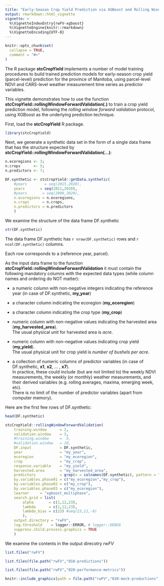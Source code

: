 ```yaml
---
title: "Early-Season Crop Yield Prediction via XGBoost and Rolling Window Forward Validation"
output: rmarkdown::html_vignette
vignette: >
  %\VignetteIndexEntry{rwFV-xgboost}
  %\VignetteEngine{knitr::rmarkdown}
  %\VignetteEncoding{UTF-8}
---
```


```r
knitr::opts_chunk$set(
  collapse = TRUE,
  comment = "#>"
)
```
The R package **stcCropYield** implements a number of model training procedures
to build trained prediction models for early-season crop yield (parcel-level)
prediction for the province of Manitoba, using parcel-level NDVI and CARS-level
weather measurement time series as predictor variables.

This vignette demonstrates how to use the function
**stcCropYield::rollingWindowForwardValidation(.)**
to train a crop yield prediction model,
following the *rolling window forward validation* protocol,
using XGBoost as the underlying prediction technique.

First, load the **stcCropYield** R package.
```r
library(stcCropYield)
```
Next, we generate a synthetic data set in the form of a single data frame
that has the structure expected by
**stcCropYield::rollingWindowForwardValidation(...)**:
```r
n.ecoregions <- 3;
n.crops      <- 5;
n.predictors <- 7;

DF.synthetic <- stcCropYield::getData.synthetic(
    #years        = seq(2015,2020),
    years       = seq(2011,2020),
    #years       = seq(2000,2020),
    n.ecoregions = n.ecoregions,
    n.crops      = n.crops,
    n.predictors = n.predictors
    )
```
We examine the structure of the data frame DF.synthetic
```r
str(DF.synthetic)
```
The data frame DF.synthetic has `r nrow(DF.synthetic)` rows and
`r ncol(DF.synthetic)` columns.

Each row corresponds to a (reference year, parcel).

As the input data frame to the function
**stcCropYield::rollingWindowForwardValidation**
it must contain the following mandatory columns with the expected data types
(while column names and ordering do NOT matter):

* a numeric column with non-negative integers indicating the reference year
  (in case of DF.synthetic, **my_year**)

* a character column indicating the ecoregion (**my_ecoregion**)

* a character column indicating the crop type (**my_crop**)

* numeric column with non-negative values indicating the harvested area
  (**my_harvested_area**).  
  The usual physical unit for harvested area is *acre*.

* numeric column with non-negative values indicating crop yield (**my_yield**).  
  The usual physical unit for crop yield is *number of bushels per acre*.

* a collection of numeric columns of predictor variables
  (in case of DF.synthetic, **x1**, **x2**, ... , **x7**).  
  In practice, these could include (but are not limited to)
  the weekly NDVI measurements,
  the weekly (or monthly) weather measurements, and
  their derived variables (e.g. rolling averages, maxima, emerging week, etc).  
  There is no limit of the number of predictor variables
  (apart from computer memory).

Here are the first few rows of DF.synthetic:
```r
head(DF.synthetic)
```


```r
stcCropYield::rollingWindowForwardValidation(
    training.window      = 2,
    validation.window    = 3,
    #training.window     =  5,
    #validation.window   = 10,
    DF.input             = DF.synthetic,
    year                 = "my_year",
    ecoregion            = "my_ecoregion",
    crop                 = "my_crop",
    response.variable    = "my_yield",
    harvested.area       = "my_harvested_area",
    predictors           = grep(x = colnames(DF.synthetic), pattern = "x[0-9]*", value = TRUE),
    by.variables.phase01 = c("my_ecoregion","my_crop"),
    by.variables.phase02 = c("my_crop"),
    by.variables.phase03 = c("my_ecoregion"),
    learner     = "xgboost_multiphase",
    search.grid = list(
        alpha       = c(1,12,23),
        lambda      = c(1,12,23),
        lambda_bias = c(23) #seq(23,11,-8)
        ),
    output.directory = "rwFV",
    log.threshold    = logger::ERROR, # logger::DEBUG
    suppress.child.process.graphics = TRUE
    )
```
We examine the contents in the output direcotry *rwFV*
```r
list.files("rwFV")
```

```r
list.files(file.path("rwFV","010-predictions"))
```

```r
list.files(file.path("rwFV","020-performance-metrics"))
```

```r
knitr::include_graphics(path = file.path("rwFV","030-mock-productions","plot-xgboost_multiphase-mockProdErr-vs-year.png"))
```
